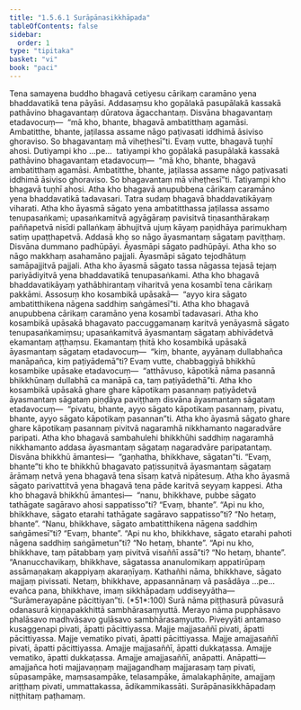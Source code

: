 ```yaml
---
title: "1.5.6.1 Surāpānasikkhāpada"
tableOfContents: false
sidebar:
  order: 1
type: "tipitaka"
basket: "vi"
book: "paci"
---
```



<DynamicBreadcrumb />

<Division number="326" book="paci" bookNo="2" page="144">

<Paragraph number="1018" book="paci">
Tena samayena buddho bhagavā cetiyesu cārikaṃ caramāno yena bhaddavatikā tena pāyāsi. Addasaṃsu kho gopālakā pasupālakā kassakā pathāvino bhagavantaṃ dūratova āgacchantaṃ. Disvāna bhagavantaṃ etadavocuṃ—  “mā kho, bhante, bhagavā ambatitthaṃ agamāsi. Ambatitthe, bhante, jaṭilassa assame nāgo paṭivasati iddhimā āsiviso ghoraviso. So bhagavantaṃ mā viheṭhesī”ti. Evaṃ vutte, bhagavā tuṇhī ahosi. Dutiyampi kho …pe…  tatiyampi kho gopālakā pasupālakā kassakā pathāvino bhagavantaṃ etadavocuṃ—  “mā kho, bhante, bhagavā ambatitthaṃ agamāsi. Ambatitthe, bhante, jaṭilassa assame nāgo paṭivasati iddhimā āsiviso ghoraviso. So bhagavantaṃ mā viheṭhesī”ti. Tatiyampi kho bhagavā tuṇhī ahosi.
</Paragraph>

<Paragraph number="1019" book="paci">
Atha kho bhagavā anupubbena cārikaṃ caramāno yena bhaddavatikā tadavasari. Tatra sudaṃ bhagavā bhaddavatikāyaṃ viharati. Atha kho āyasmā sāgato yena ambatitthassa jaṭilassa assamo tenupasaṅkami; upasaṅkamitvā agyāgāraṃ pavisitvā tiṇasanthārakaṃ paññapetvā nisīdi pallaṅkaṃ ābhujitvā ujuṃ kāyaṃ paṇidhāya parimukhaṃ satiṃ upaṭṭhapetvā. Addasā kho so nāgo āyasmantaṃ sāgataṃ paviṭṭhaṃ. Disvāna dummano padhūpāyi. Āyasmāpi sāgato padhūpāyi. Atha kho so nāgo makkhaṃ asahamāno pajjali. Āyasmāpi sāgato tejodhātuṃ samāpajjitvā pajjali. Atha kho āyasmā sāgato tassa nāgassa tejasā tejaṃ pariyādiyitvā yena bhaddavatikā tenupasaṅkami. Atha kho bhagavā bhaddavatikāyaṃ yathābhirantaṃ viharitvā yena kosambī tena cārikaṃ pakkāmi. Assosuṃ kho kosambikā upāsakā—  “ayyo kira sāgato ambatitthikena nāgena saddhiṃ saṅgāmesī”ti.
</Paragraph>

<Paragraph number="1020" book="paci">
Atha kho bhagavā anupubbena cārikaṃ caramāno yena kosambī tadavasari. Atha kho kosambikā upāsakā bhagavato paccuggamanaṃ karitvā yenāyasmā sāgato tenupasaṅkamiṃsu; upasaṅkamitvā āyasmantaṃ sāgataṃ abhivādetvā ekamantaṃ aṭṭhaṃsu. Ekamantaṃ ṭhitā kho kosambikā upāsakā āyasmantaṃ sāgataṃ etadavocuṃ—  “kiṃ, bhante, ayyānaṃ dullabhañca manāpañca, kiṃ paṭiyādemā”ti? Evaṃ vutte, chabbaggiyā bhikkhū kosambike upāsake etadavocuṃ—  “atthāvuso, kāpotikā nāma pasannā bhikkhūnaṃ dullabhā ca manāpā ca, taṃ paṭiyādethā”ti. Atha kho kosambikā upāsakā ghare ghare kāpotikaṃ pasannaṃ paṭiyādetvā āyasmantaṃ sāgataṃ piṇḍāya paviṭṭhaṃ disvāna āyasmantaṃ sāgataṃ etadavocuṃ—  “pivatu, bhante, ayyo sāgato kāpotikaṃ pasannaṃ, pivatu, bhante, ayyo sāgato kāpotikaṃ pasannan”ti. Atha kho āyasmā sāgato ghare ghare kāpotikaṃ pasannaṃ pivitvā nagaramhā nikkhamanto nagaradvāre paripati.
</Paragraph>

<Paragraph number="1021" book="paci">
Atha kho bhagavā sambahulehi bhikkhūhi saddhiṃ nagaramhā nikkhamanto addasa āyasmantaṃ sāgataṃ nagaradvāre paripatantaṃ. Disvāna bhikkhū āmantesi—  “gaṇhatha, bhikkhave, sāgatan”ti. “Evaṃ, bhante”ti kho te bhikkhū bhagavato paṭissuṇitvā āyasmantaṃ sāgataṃ ārāmaṃ netvā yena bhagavā tena sīsaṃ katvā nipātesuṃ. Atha kho āyasmā sāgato parivattitvā yena bhagavā tena pāde karitvā seyyaṃ kappesi. Atha kho bhagavā bhikkhū āmantesi—  “nanu, bhikkhave, pubbe sāgato tathāgate sagāravo ahosi sappatisso”ti? “Evaṃ, bhante”. “Api nu kho, bhikkhave, sāgato etarahi tathāgate sagāravo sappatisso”ti? “No hetaṃ, bhante”. “Nanu, bhikkhave, sāgato ambatitthikena nāgena saddhiṃ saṅgāmesī”ti? “Evaṃ, bhante”. “Api nu kho, bhikkhave, sāgato etarahi pahoti nāgena saddhiṃ saṅgāmetun”ti? “No hetaṃ, bhante”. “Api nu kho, bhikkhave, taṃ pātabbaṃ yaṃ pivitvā visaññī assā”ti? “No hetaṃ, bhante”. “Ananucchavikaṃ, bhikkhave, sāgatassa ananulomikaṃ appatirūpaṃ assāmaṇakaṃ akappiyaṃ akaraṇīyaṃ. Kathañhi nāma, bhikkhave, sāgato majjaṃ pivissati. Netaṃ, bhikkhave, appasannānaṃ vā pasādāya …pe…  evañca pana, bhikkhave, imaṃ sikkhāpadaṃ uddiseyyātha—
</Paragraph>

</Division>
<Division number="327" book="paci" bookNo="2" page="146">

<Paragraph number="1022" book="paci">
<Emphasis>“Surāmerayapāne pācittiyan”</Emphasis>ti. (*51*:<Emphasis>100</Emphasis>)
</Paragraph>

</Division>
<Division number="328" book="paci" bookNo="2" page="146">

<Paragraph number="1023" book="paci">
<Emphasis>Surā</Emphasis> nāma piṭṭhasurā pūvasurā odanasurā kiṇṇapakkhittā sambhārasaṃyuttā.
</Paragraph>

<Paragraph number="1024" book="paci">
<Emphasis>Merayo</Emphasis> nāma pupphāsavo phalāsavo madhvāsavo guḷāsavo sambhārasaṃyutto.
</Paragraph>

<Paragraph number="1025" book="paci">
<Emphasis>Piveyyā</Emphasis>ti antamaso kusaggenapi pivati, āpatti pācittiyassa.
</Paragraph>

<Paragraph number="1026" book="paci">
Majje majjasaññī pivati, āpatti pācittiyassa. Majje vematiko pivati, āpatti pācittiyassa. Majje amajjasaññī pivati, āpatti pācittiyassa.
</Paragraph>

<Paragraph number="1027" book="paci">
Amajje majjasaññī, āpatti dukkaṭassa. Amajje vematiko, āpatti dukkaṭassa. Amajje amajjasaññī, anāpatti.
</Paragraph>

</Division>
<Division number="329" book="paci" bookNo="2" page="146">

<Paragraph number="1028" book="paci">
Anāpatti—  amajjañca hoti majjavaṇṇaṃ majjagandhaṃ majjarasaṃ taṃ pivati, sūpasampāke, maṃsasampāke, telasampāke, āmalakaphāṇite, amajjaṃ ariṭṭhaṃ pivati, ummattakassa, ādikammikassāti.

</Paragraph>
</Division>

<Paragraph number="1029" type="center" book="paci">
Surāpānasikkhāpadaṃ niṭṭhitaṃ paṭhamaṃ.
</Paragraph>